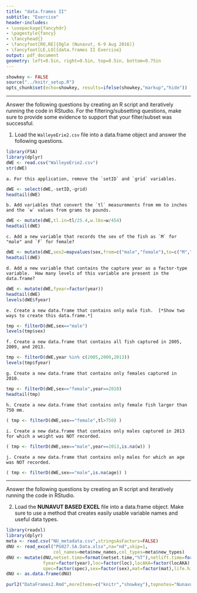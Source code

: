 ```yaml
---
title: "data.frames II"
subtitle: "Exercise"
header-includes:
- \usepackage{fancyhdr}
- \pagestyle{fancy}
- \fancyhead{}
- \fancyfoot[RO,RE]{Ogle (Nunavut, 6-9 Aug 2016)}
- \fancyfoot[LE,LO]{data.frames II Exercise}
output: pdf_document
geometry: left=0.5in, right=0.5in, top=0.5in, bottom=0.75in
---
```


```r
showkey <- FALSE
source("../knitr_setup.R")
opts_chunk$set(echo=showkey, results=ifelse(showkey,"markup","hide"))
```

----

Answer the following questions by creating an R script and iteratively running the code in RStudio.  For the filtering/subsetting questions, make sure to provide some evidence to support that your filter/subset was successful.

1. Load the `WalleyeErie2.csv` file into a data.frame object and answer the following questions.
```r
library(FSA)
library(dplyr)
dWE <- read.csv("WalleyeErie2.csv")
str(dWE)
```
    a. For this application, remove the `setID` and `grid` variables.
```r
dWE <- select(dWE,-setID,-grid)
headtail(dWE)
```
    b. Add variables that convert the `tl` measurements from mm to inches and the `w` values from grams to pounds.
```r
dWE <- mutate(dWE,tl.in=tl/25.4,w.lbs=w/454)
headtail(dWE)
```
    c. Add a new variable that records the sex of the fish as `M` for "male" and `F` for female?
```r
dWE <- mutate(dWE,sex2=mapvalues(sex,from=c("male","female"),to=c("M","F")))
headtail(dWE)
```
    d. Add a new variable that contains the capture year as a factor-type variable.  How many levels of this variable are present in the data.frame?
```r
dWE <- mutate(dWE,fyear=factor(year))
headtail(dWE)
levels(dWE$fyear)
```
    e. Create a new data.frame that contains only male fish.  [*Show two ways to create this data.frame.*]
```r
tmp <- filterD(dWE,sex=="male")
levels(tmp$sex)
```
    f. Create a new data.frame that contains all fish captured in 2005, 2009, and 2013.
```r
tmp <- filterD(dWE,year %in% c(2005,2009,2013))
levels(tmp$fyear)
```
    g. Create a new data.frame that contains only females captured in 2010.
```r
tmp <- filterD(dWE,sex=="female",year==2010)
headtail(tmp)
```
    h. Create a new data.frame that contains only female fish larger than 750 mm.
```r
( tmp <- filterD(dWE,sex=="female",tl>750) )
```
    i. Create a new data.frame that contains only males captured in 2013 for which a weight was NOT recorded.
```r
( tmp <- filterD(dWE,sex=="male",year==2013,is.na(w)) )
```
    j. Create a new data.frame that contains only males for which an age was NOT recorded.
```r
( tmp <- filterD(dWE,sex=="male",is.na(age)) )
```

----

Answer the following questions by creating an R script and iteratively running the code in RStudio.

2. Load the **NUNAVUT BASED EXCEL** file into a data.frame object.  Make sure to use a method that creates easily usable variable names and useful data types.
```r
library(readxl)
library(dplyr)
meta <- read.csv("NU_metadata.csv",stringsAsFactors=FALSE)
dNU <- read_excel("PG027.SA.Data.xlsx",na="nd",skip=1,
                  col_names=meta$new_names,col_types=meta$new_types)
dNU <- mutate(dNU,netset.time=format(netset.time,"%T"),netlift.time=format(netlift.time,"%T"),
              fyear=factor(year),loc=factor(loc),locAKA=factor(locAKA),water.type=factor(water.type),
              spec=factor(spec),sex=factor(sex),mat=factor(mat),life.hist=factor(life.hist))
dNU <- as.data.frame(dNU)
```

```r
purl2("DataFrames2.Rmd",moreItems=c("knitr","showkey"),topnotes="Nunavut 6-9-Aug-16")
```
